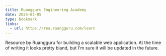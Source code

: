 ```yaml
---
title: Ruangguru Engineering Academy
date: 2024-03-05
type: bookmark
links:
  - url: https://rea.ruangguru.com/learn
---
```


Resource by Ruangguru for building a scalable web application. At the time of writing
it looks pretty bland, but I'm sure it will be updated in the future.
